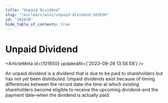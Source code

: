 ```yaml
---
title: "Unpaid Dividend"
slug: "/en/learn/wiki/unpaid-dividend-101650"
id: "101650"
hide_table_of_contents: true
---
```



# Unpaid Dividend

<ArticleMeta id={101650} updatedAt={'2023-09-26 13:58:58'} />
<div className='border-solid border-b border-t-0 my-4 border-[var(--ifm-color-gray-300)]' />

An unpaid dividend is a dividend that is due to be paid to shareholders but has not yet been distributed. Unpaid dividends exist because of timing differences between the record date–the time at which existing shareholders become eligible to receive the upcoming dividend–and the payment date–when the dividend is actually paid.
